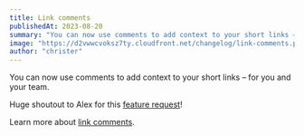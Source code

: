 ```yaml
---
title: Link comments
publishedAt: 2023-08-20
summary: "You can now use comments to add context to your short links – for you and your team."
image: "https://d2vwwcvoksz7ty.cloudfront.net/changelog/link-comments.png"
author: "christer"
---
```


You can now use comments to add context to your short links – for you and your team.

Huge shoutout to Alex for this [feature request](https://github.com/steven-tey/dub/issues/297)!

Learn more about [link comments](/help/article/how-to-create-link#comments).
